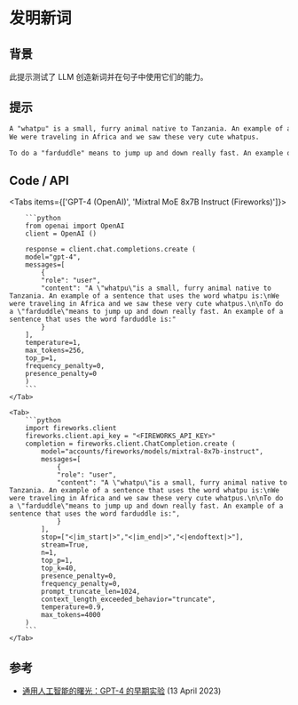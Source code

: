 # 发明新词


## 背景
此提示测试了 LLM 创造新词并在句子中使用它们的能力。

## 提示

```markdown
A "whatpu" is a small, furry animal native to Tanzania. An example of a sentence that uses the word whatpu is:
We were traveling in Africa and we saw these very cute whatpus.

To do a "farduddle" means to jump up and down really fast. An example of a sentence that uses the word farduddle is:
```

## Code / API

<Tabs items={['GPT-4 (OpenAI)', 'Mixtral MoE 8x7B Instruct (Fireworks)']}>
    <Tab>
  
        ```python
        from openai import OpenAI
        client = OpenAI ()

        response = client.chat.completions.create (
        model="gpt-4",
        messages=[
            {
            "role": "user",
            "content": "A \"whatpu\"is a small, furry animal native to Tanzania. An example of a sentence that uses the word whatpu is:\nWe were traveling in Africa and we saw these very cute whatpus.\n\nTo do a \"farduddle\"means to jump up and down really fast. An example of a sentence that uses the word farduddle is:"
            }
        ],
        temperature=1,
        max_tokens=256,
        top_p=1,
        frequency_penalty=0,
        presence_penalty=0
        )
        ```
    </Tab>

    <Tab>
        ```python
        import fireworks.client
        fireworks.client.api_key = "<FIREWORKS_API_KEY>"
        completion = fireworks.client.ChatCompletion.create (
            model="accounts/fireworks/models/mixtral-8x7b-instruct",
            messages=[
                {
                "role": "user",
                "content": "A \"whatpu\"is a small, furry animal native to Tanzania. An example of a sentence that uses the word whatpu is:\nWe were traveling in Africa and we saw these very cute whatpus.\n\nTo do a \"farduddle\"means to jump up and down really fast. An example of a sentence that uses the word farduddle is:",
                }
            ],
            stop=["<|im_start|>","<|im_end|>","<|endoftext|>"],
            stream=True,
            n=1,
            top_p=1,
            top_k=40,
            presence_penalty=0,
            frequency_penalty=0,
            prompt_truncate_len=1024,
            context_length_exceeded_behavior="truncate",
            temperature=0.9,
            max_tokens=4000
        )
        ```
    </Tab>


</Tabs>

## 参考
- [通用人工智能的曙光：GPT-4 的早期实验](https://www.promptingguide.ai/techniques/fewshot) (13 April 2023)